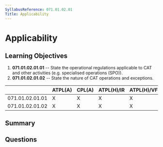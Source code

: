 ```yaml
---
SyllabusReference: 071.01.02.01
Title: Applicability
---
```


# Applicability

## Learning Objectives

1.  **071.01.02.01.01** -- State the operational regulations applicable to CAT
    and other activities (e.g. specialised operations (SPO)).
2.  **071.01.02.01.02** -- State the nature of CAT operations and exceptions.

|                 | ATPL(A) | CPL(A) | ATPL(H)/IR | ATPL(H)/VFR | CPL(H) | IR | CBIR(A) |
| --------------- | ------- | ------ | ---------- | ----------- | ------ | -- | ------- |
| 071.01.02.01.01 | X       | X      | X          | X           | X      |    |         |
| 071.01.02.01.02 | X       | X      | X          | X           | X      |    |         |

## Summary

## Questions
